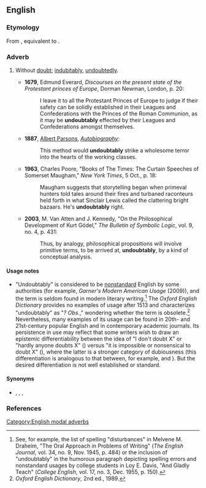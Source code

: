 ==English==

===Etymology===
From {{inh|en|enm|undoutably}}, equivalent to {{suf|en|undoubtable|ly|id2=adverbial}}.

===Adverb===
{{en-adv|-}}

# {{lb|en|sometimes|_|considered|_|nonstandard}} Without [[doubt]]; [[indubitably]], [[undoubtedly]].
#* '''1679''', Edmund Everard, ''Discourses on the present state of the Protestant princes of Europe'', Dorman Newman, London, p. 20:
#*: I leave it to all the Protestant Princes of Europe to judge if their safety can be solidly established in their Leagues and Confederations with the Princes of the Roman Communion, as it may be '''undoubtably''' effected by their Leagues and Confederations amongst themselves.
#* '''1887''', [[w:Albert Parsons|Albert Parsons]], ''[[s:Albert Parsons|Autobiography]]'':
#*: This method would '''undoubtably''' strike a wholesome terror into the hearts of the working classes.
#* '''1963''', Charles Poore, "Books of The Times: The Curtain Speeches of Somerset Maugham," ''New York Times'', 5 Oct., p. 18:
#*: Maugham suggests that storytelling began when primeval hunters told tales around their fires and turbaned raconteurs held forth in what Sinclair Lewis called the clattering bright bazaars. He's '''undoubtably''' right.
#* '''2003''', M. Van Atten and J. Kennedy, "On the Philosophical Development of Kurt Gödel," ''The Bulletin of Symbolic Logic'', vol. 9, no. 4, p. 431:
#*: Thus, by analogy, philosophical propositions will involve primitive terms, to be arrived at, '''undoubtably''', by a kind of conceptual analysis.

====Usage notes====
* "Undoubtably" is considered to be [[nonstandard]] English by some authorities (for example, ''Garner's Modern American Usage'' (2009)), and the term is seldom found in modern literary writing.<ref>See, for example, the list of spelling "disturbances" in Melvene M. Draheim, "The Oral Approach in Problems of Writing" (''The English Journal'', vol. 34, no. 9, Nov. 1945, p. 484) or the inclusion of "undoubtably" in the humorous paragraph depicting spelling errors and nonstandard usages by college students in Loy E. Davis, "And Gladly Teach" (''College English'', vol. 17, no. 3, Dec. 1955, p. 150).</ref> The ''Oxford English Dictionary'' provides no examples of usage after 1513 and characterizes "undoubtably" as "''? Obs.''," wondering whether the term is obsolete.<ref>''Oxford English Dictionary'', 2nd ed., 1989.</ref> Nevertheless, many examples of its usage can be found in 20th- and 21st-century popular English and in contemporary academic journals. Its persistence in use may reflect that some writers wish to draw an epistemic  differentiability between the idea of "I don't doubt X" or "hardly anyone doubts X" ({{m|en|undoubtedly}}) versus "it is impossible or nonsensical to doubt X" ({{m|en|undoubtably}}), where the latter is a stronger category of dubiousness (this differentiation is analogous to that between, for example, {{m|en|undetected}} and {{m|en|undetectable}}). But the desired differentiation is not well established or standard.

====Synonyms====
* {{l|en|indubitably}}, {{l|en|undoubtedly}}, {{l|en|doubtlessly}}, {{l|en|unquestionably}}

===References===
<references/>
[[Category:English modal adverbs]]
